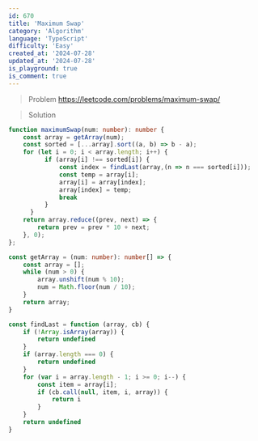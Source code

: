 ```yaml
---
id: 670
title: 'Maximum Swap'
category: 'Algorithm'
language: 'TypeScript'
difficulty: 'Easy'
created_at: '2024-07-28'
updated_at: '2024-07-28'
is_playground: true
is_comment: true
---
```


> Problem
https://leetcode.com/problems/maximum-swap/

> Solution

``` typescript
function maximumSwap(num: number): number {
    const array = getArray(num);
    const sorted = [...array].sort((a, b) => b - a);
    for (let i = 0; i < array.length; i++) {
          if (array[i] !== sorted[i]) {
              const index = findLast(array,(n => n === sorted[i]));
              const temp = array[i];
              array[i] = array[index];
              array[index] = temp;
              break
          }
      }
    return array.reduce((prev, next) => {
        return prev = prev * 10 + next;
    }, 0);
};

const getArray = (num: number): number[] => {
    const array = [];
    while (num > 0) {
        array.unshift(num % 10);
        num = Math.floor(num / 10);
    }
    return array;
}

const findLast = function (array, cb) {
    if (!Array.isArray(array)) {
        return undefined
    }
    if (array.length === 0) {
        return undefined
    }
    for (var i = array.length - 1; i >= 0; i--) {
        const item = array[i];
        if (cb.call(null, item, i, array)) {
            return i
        }
    }
    return undefined
}
```
